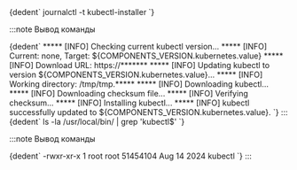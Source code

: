 
<CodeBlock language="bash">
  {dedent`
    journalctl -t kubectl-installer
  `}
</CodeBlock>

:::note Вывод команды

<CodeBlock language="text">
  {dedent`
    ***** [INFO] Checking current kubectl version...
    ***** [INFO] Current: none, Target: ${COMPONENTS_VERSION.kubernetes.value}
    ***** [INFO] Download URL: https://*******
    ***** [INFO] Updating kubectl to version ${COMPONENTS_VERSION.kubernetes.value}...
    ***** [INFO] Working directory: /tmp/tmp.*****
    ***** [INFO] Downloading kubectl...
    ***** [INFO] Downloading checksum file...
    ***** [INFO] Verifying checksum...
    ***** [INFO] Installing kubectl...
    ***** [INFO] kubectl successfully updated to ${COMPONENTS_VERSION.kubernetes.value}.
  `}
</CodeBlock>
:::

<CodeBlock language="bash">
  {dedent`
    ls -la /usr/local/bin/ | grep 'kubectl$'
  `}
</CodeBlock>

:::note Вывод команды

<CodeBlock language="bash">
  {dedent`
    -rwxr-xr-x  1 root root  51454104 Aug 14  2024 kubectl
  `}
</CodeBlock>
:::
